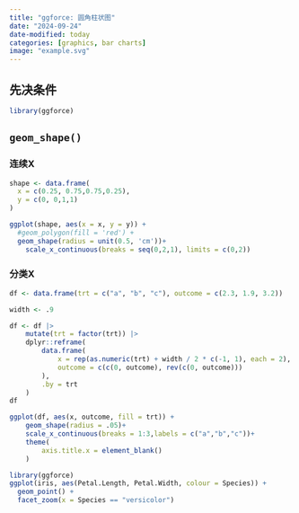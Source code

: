 ```yaml
---
title: "ggforce: 圆角柱状图"
date: "2024-09-24"
date-modified: today
categories: [graphics, bar charts]
image: "example.svg"
---
```


## 先决条件

```r
library(ggforce)
```

## `geom_shape()`

### 连续X

```r
shape <- data.frame(
  x = c(0.25, 0.75,0.75,0.25),
  y = c(0, 0,1,1)
)

ggplot(shape, aes(x = x, y = y)) +
  #geom_polygon(fill = 'red') +
  geom_shape(radius = unit(0.5, 'cm'))+
    scale_x_continuous(breaks = seq(0,2,1), limits = c(0,2))
```

### 分类X

```r
df <- data.frame(trt = c("a", "b", "c"), outcome = c(2.3, 1.9, 3.2))

width <- .9

df <- df |>
    mutate(trt = factor(trt)) |>
    dplyr::reframe(
        data.frame(
            x = rep(as.numeric(trt) + width / 2 * c(-1, 1), each = 2), # 指定条形图四个角的坐标
            outcome = c(c(0, outcome), rev(c(0, outcome)))
        ),
        .by = trt
    )
df

ggplot(df, aes(x, outcome, fill = trt)) +
    geom_shape(radius = .05)+
    scale_x_continuous(breaks = 1:3,labels = c("a","b","c"))+
    theme(
        axis.title.x = element_blank()
    )

```

```r
library(ggforce)
ggplot(iris, aes(Petal.Length, Petal.Width, colour = Species)) +
  geom_point() +
  facet_zoom(x = Species == "versicolor")
```
